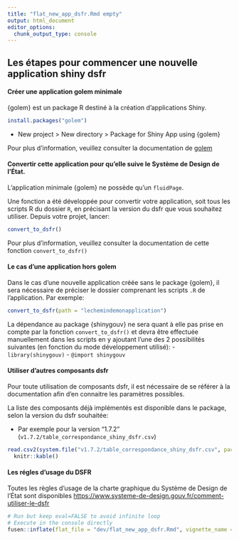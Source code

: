 ```yaml
---
title: "flat_new_app_dsfr.Rmd empty"
output: html_document
editor_options: 
  chunk_output_type: console
---
```


## Les étapes pour commencer une nouvelle application shiny dsfr

#### Créer une application golem minimale

{golem} est un package R destiné à la création d'applications Shiny.

```r
install.packages("golem")
```

+  New project > New directory > Package for Shiny App using {golem} 

Pour plus d'information, veuillez consulter la documentation de [golem](https://thinkr-open.github.io/golem/articles/a_start.html)

#### Convertir cette application pour qu'elle suive le Système de Design de l'État.

L'application minimale {golem} ne possède qu'un `fluidPage`.

Une fonction a été développée pour convertir votre application, soit tous les scripts R du dossier `R`, en précisant la version du dsfr que vous souhaitez utiliser.
Depuis votre projet, lancer: 

```r
convert_to_dsfr()
```

Pour plus d'information, veuillez consulter la documentation de cette fonction `convert_to_dsfr()`


#### Le cas d'une application hors golem

Dans le cas d'une nouvelle application créée sans le package {golem}, il sera nécessaire de préciser le dossier comprenant les scripts `.R` de l'application.
Par exemple: 

```r
convert_to_dsfr(path = "lechemindemonapplication")
```

La dépendance au package {shinygouv} ne sera quant à elle pas prise en compte par la fonction `convert_to_dsfr()` et devra être effectuée manuellement dans les scripts en y ajoutant l'une des 2 possibilités suivantes (en fonction du mode développement utilisé):
- `library(shinygouv)`
- `@import shinygouv`

#### Utiliser d'autres composants dsfr

Pour toute utilisation de composants dsfr, il est nécessaire de se référer à la documentation afin d'en connaitre les paramètres possibles.

La liste des composants déjà implémentés est disponible dans le package, selon la version du dsfr souhaitée:

- Par exemple pour la version "1.7.2" (`v1.7.2/table_correspondance_shiny_dsfr.csv`)

```r
read.csv2(system.file("v1.7.2/table_correspondance_shiny_dsfr.csv", package = "shinygouv"))[,"composant_dsfr", drop = FALSE] %>% 
  knitr::kable()
```


#### Les régles d'usage du DSFR

Toutes les règles d'usage de la charte graphique du Système de Design de l'État sont disponibles [https://www.systeme-de-design.gouv.fr/comment-utiliser-le-dsfr](https://www.systeme-de-design.gouv.fr/comment-utiliser-le-dsfr)

```r
# Run but keep eval=FALSE to avoid infinite loop
# Execute in the console directly
fusen::inflate(flat_file = "dev/flat_new_app_dsfr.Rmd", vignette_name = "Comment demarrer une nouvelle application shiny dsfr")
```

